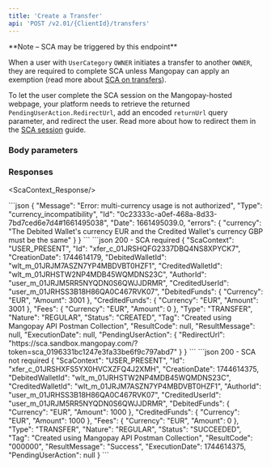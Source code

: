 ```yaml
---
title: 'Create a Transfer'  
api: 'POST /v2.01/{ClientId}/transfers'
---
```





<Note>
**Note – SCA may be triggered by this endpoint**

When a user with `UserCategory` `OWNER` initiates a transfer to another `OWNER`, they are required to complete SCA unless Mangopay can apply an exemption (read more about [SCA on transfers](/guides/sca/transfers)).

To let the user complete the SCA session on the Mangopay-hosted webpage, your platform needs to retrieve the returned `PendingUserAction.RedirectUrl`, add an encoded `returnUrl` query parameter, and redirect the user. Read more about how to redirect them in the [SCA session](/guides/sca/session) guide.
</Note>

### Body parameters  

<ScaContext/>

<AuthorId />  

<DebitedFunds11 />  

<Fees10 />  

<CreditedWalletId />  

<DebitedWalletId />  

<Tag3 />  

### Responses  

<Accordion title="200">  

<ScaContext_Response/>

<IdResponse />  

<Tag2Response />  

<DebitedFunds7Response />  

<CreditedFunds5Response />  

<Fees4Response />  

<Status2Response />  

<ResultCodeResponse />  

<ResultMessageResponse />  

<ExecutionDateResponse />  

<TypeResponse />  

<NatureResponse />  

<DebitedWalletIdResponse />  

<CreditedWalletIdResponse />

<PendingUserActionResponse/>

</Accordion>

<Accordion title="400 - Currency incompatibility">
```json
{
    "Message": "Error: multi-currency usage is not authorized",
    "Type": "currency_incompatibility",
    "Id": "0c23333c-a0ef-468a-8d33-7bd7ced6e7d4#1661495038",
    "Date": 1661495039.0,
    "errors": {
        "currency": "The Debited Wallet's currency EUR and the Credited Wallet's currency GBP must be the same"
    }
}  
 ```  
</Accordion>

<ResponseExample> 
```json 200 - SCA required
{
    "ScaContext": "USER_PRESENT",
    "Id": "xfer_c_01JRSHQFG2337DBQ4NS8XPYCK7",
    "CreationDate": 1744614179,
    "DebitedWalletId": "wlt_m_01JRJM7ASZN7YP4MBDVBT0HZF1",
    "CreditedWalletId": "wlt_m_01JRHSTW2NP4MDB45WQMDNS23C",
    "AuthorId": "user_m_01JRJM5RR5NYQDN0S6QWJJDRMR",
    "CreditedUserId": "user_m_01JRHSS3B18H86QA0C467RVK07",
    "DebitedFunds": {
        "Currency": "EUR",
        "Amount": 3001
    },
    "CreditedFunds": {
        "Currency": "EUR",
        "Amount": 3001
    },
    "Fees": {
        "Currency": "EUR",
        "Amount": 0
    },
    "Type": "TRANSFER",
    "Nature": "REGULAR",
    "Status": "CREATED",
    "Tag": "Created using Mangopay API Postman Collection",
    "ResultCode": null,
    "ResultMessage": null,
    "ExecutionDate": null,
    "PendingUserAction": {
        "RedirectUrl": "https://sca.sandbox.mangopay.com/?token=sca_0196331bc1247e3fa33be6f9c797abd7"
    }
}
```
```json 200 - SCA not required
{
    "ScaContext": "USER_PRESENT",
    "Id": "xfer_c_01JRSHXFS5YX0HVCXZFQ4J2XMH",
    "CreationDate": 1744614375,
    "DebitedWalletId": "wlt_m_01JRHSTW2NP4MDB45WQMDNS23C",
    "CreditedWalletId": "wlt_m_01JRJM7ASZN7YP4MBDVBT0HZF1",
    "AuthorId": "user_m_01JRHSS3B18H86QA0C467RVK07",
    "CreditedUserId": "user_m_01JRJM5RR5NYQDN0S6QWJJDRMR",
    "DebitedFunds": {
        "Currency": "EUR",
        "Amount": 1000
    },
    "CreditedFunds": {
        "Currency": "EUR",
        "Amount": 1000
    },
    "Fees": {
        "Currency": "EUR",
        "Amount": 0
    },
    "Type": "TRANSFER",
    "Nature": "REGULAR",
    "Status": "SUCCEEDED",
    "Tag": "Created using Mangopay API Postman Collection",
    "ResultCode": "000000",
    "ResultMessage": "Success",
    "ExecutionDate": 1744614375,
    "PendingUserAction": null
}
```
</ResponseExample>  

<RequestExample>  
  <RestCreateTransfer />
  <PhpCreateTransfer />
  <NodeCreateTransfer />
  <RubyCreateTransfer />
  <JavaCreateTransfer />
  <PythonCreateTransfer />
  <NetCreateTransfer />
</RequestExample>